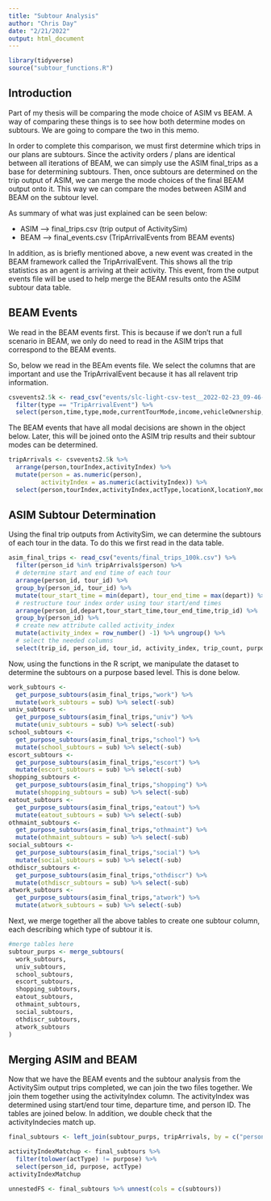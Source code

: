 ```yaml
---
title: "Subtour Analysis"
author: "Chris Day"
date: "2/21/2022"
output: html_document
---
```


```r
library(tidyverse)
source("subtour_functions.R")
```

## Introduction
Part of my thesis will be comparing the mode choice of ASIM vs BEAM. A way of comparing these things is to see how both determine modes on subtours. We are going to compare the two in this memo. 

In order to complete this comparison, we must first determine which trips in our plans are subtours. Since the activity orders / plans are identical between all iterations of BEAM, we can simply use the ASIM final_trips as a base for determining subtours. Then, once subtours are determined on the trip output of ASIM, we can merge the mode choices of the final BEAM output onto it. This way we can compare the modes between ASIM and BEAM on the subtour level.

As summary of what was just explained can be seen below:

  - ASIM --> final_trips.csv (trip output of ActivitySim)
  - BEAM --> final_events.csv (TripArrivalEvents from BEAM events)
  
In addition, as is briefly mentioned above, a new event was created in the BEAM framework called the TripArrivalEvent. This shows all the trip statistics as an agent is arriving at their activity. This event, from the output events file will be used to help merge the BEAM results onto the ASIM subtour data table. 


## BEAM Events
We read in the BEAM events first. This is because if we don't run a full scenario in BEAM, we only do need to read in the ASIM trips that correspond to the BEAM events.

So, below we read in the BEAm events file. We select the columns that are important and use the TripArrivalEvent because it has all relavent trip information.

```r
csvevents2.5k <- read_csv("events/slc-light-csv-test__2022-02-23_09-46-24_ytw/ITERS/it.1/1.events.csv", col_types = cols(.default = "c")) %>%
  filter(type == "TripArrivalEvent") %>%
  select(person,time,type,mode,currentTourMode,income,vehicleOwnership,length,tourIndex,tourPurpose,activityIndex,actType,locationX,locationY)
```

The BEAM events that have all modal decisions are shown in the object below. Later, this will be joined onto the ASIM trip results and their subtour modes can be determined. 

```r
tripArrivals <- csvevents2.5k %>%
  arrange(person,tourIndex,activityIndex) %>%
  mutate(person = as.numeric(person),
         activityIndex = as.numeric(activityIndex)) %>%
  select(person,tourIndex,activityIndex,actType,locationX,locationY,mode)
```

## ASIM Subtour Determination
Using the final trip outputs from ActivitySim, we can determine the subtours of each tour in the data. To do this we first read in the data table.

```r
asim_final_trips <- read_csv("events/final_trips_100k.csv") %>%
  filter(person_id %in% tripArrivals$person) %>%
  # determine start and end time of each tour
  arrange(person_id, tour_id) %>%
  group_by(person_id, tour_id) %>%
  mutate(tour_start_time = min(depart), tour_end_time = max(depart)) %>% ungroup() %>%
  # restructure tour index order using tour start/end times
  arrange(person_id,depart,tour_start_time,tour_end_time,trip_id) %>% 
  group_by(person_id) %>%
  # create new attribute called activity_index
  mutate(activity_index = row_number() -1) %>% ungroup() %>%
  # select the needed columns
  select(trip_id, person_id, tour_id, activity_index, trip_count, purpose, origin, destination, trip_mode)
```

Now, using the functions in the R script, we manipulate the dataset to determine the subtours on a purpose based level. This is done below.

```r
work_subtours <- 
  get_purpose_subtours(asim_final_trips,"work") %>%
  mutate(work_subtours = sub) %>% select(-sub)
univ_subtours <- 
  get_purpose_subtours(asim_final_trips,"univ") %>%
  mutate(univ_subtours = sub) %>% select(-sub)
school_subtours <- 
  get_purpose_subtours(asim_final_trips,"school") %>%
  mutate(school_subtours = sub) %>% select(-sub)
escort_subtours <- 
  get_purpose_subtours(asim_final_trips,"escort") %>%
  mutate(escort_subtours = sub) %>% select(-sub)
shopping_subtours <-   
  get_purpose_subtours(asim_final_trips,"shopping") %>%
  mutate(shopping_subtours = sub) %>% select(-sub)
eatout_subtours <- 
  get_purpose_subtours(asim_final_trips,"eatout") %>%
  mutate(eatout_subtours = sub) %>% select(-sub)
othmaint_subtours <- 
  get_purpose_subtours(asim_final_trips,"othmaint") %>%
  mutate(othmaint_subtours = sub) %>% select(-sub)
social_subtours <- 
  get_purpose_subtours(asim_final_trips,"social") %>%
  mutate(social_subtours = sub) %>% select(-sub)
othdiscr_subtours <- 
  get_purpose_subtours(asim_final_trips,"othdiscr") %>%
  mutate(othdiscr_subtours = sub) %>% select(-sub)
atwork_subtours <- 
  get_purpose_subtours(asim_final_trips,"atwork") %>%
  mutate(atwork_subtours = sub) %>% select(-sub)
```

Next, we merge together all the above tables to create one subtour column, each describing which type of subtour it is. 

```r
#merge tables here
subtour_purps <- merge_subtours(
  work_subtours,
  univ_subtours,
  school_subtours,
  escort_subtours,
  shopping_subtours,
  eatout_subtours,
  othmaint_subtours,
  social_subtours,
  othdiscr_subtours,
  atwork_subtours
)
```

## Merging ASIM and BEAM
Now that we have the BEAM events and the subtour analysis from the ActivitySim output trips completed, we can join the two files together. We join them together using the activityIndex column. The activityIndex was determined using start/end tour time, departure time, and person ID. The tables are joined below. In addition, we double check that the activityIndecies match up. 

```r
final_subtours <- left_join(subtour_purps, tripArrivals, by = c("person_id" = "person","activity_index" = "activityIndex"))

activityIndexMatchup <- final_subtours %>%
  filter(tolower(actType) != purpose) %>%
  select(person_id, purpose, actType)
activityIndexMatchup
```

```r
unnestedFS <- final_subtours %>% unnest(cols = c(subtours))
```

